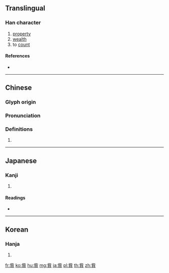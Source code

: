 {{character info/new}}
{{also|赀}}
==Translingual==

===Han character===
{{Han char|rn=154|rad=貝|as=05|sn=12|four=21806|canj=YPBUC}}

# [[property]]
# [[wealth]]
# to [[count]]

====References====
* {{Han ref|kx=1206.130|dkj=36702|dj=1669.030|hdz=63638.090|uh=8CB2|ud=36018|bh=B8ED|bd=47341}}

----

==Chinese==
{{zh-forms|s=赀}}

===Glyph origin===
{{Han etym}}

===Pronunciation===
{{zh-pron
|m=zī
|c=zi1
|h=pfs=
|md=
|mn=
|w=
|mc=y
|oc=y
|cat=
}}

===Definitions===
{{zh-hanzi}}

# {{rfdef|lang=zh}}

----

==Japanese==

===Kanji===
{{ja-kanji|grade=|rs=貝05}}

# {{defn|lang=ja|sort=貝05}}

====Readings====
* {{ja-readings|on=[[し]] (shi)|kun=[[たから]] (takara)|nanori=}}

----

==Korean==

===Hanja===
{{ko-hanja|hangeul=자|eumhun=|rv=ja|mr=cha|y=ca}}

# {{defn|lang=ko|sort=貝05}}

[[fr:貲]]
[[ko:貲]]
[[hu:貲]]
[[mg:貲]]
[[ja:貲]]
[[pl:貲]]
[[th:貲]]
[[zh:貲]]